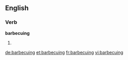 
==English==

===Verb===
'''barbecuing'''

# {{present participle of|[[barbecue]]}}

[[de:barbecuing]]
[[et:barbecuing]]
[[fr:barbecuing]]
[[vi:barbecuing]]